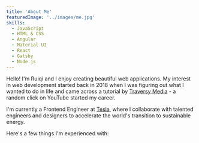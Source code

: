 ```yaml
---
title: 'About Me'
featuredImage: '../images/me.jpg'
skills:
  - JavaScript
  - HTML & CSS
  - Angular
  - Material UI
  - React
  - Gatsby
  - Node.js
---
```


Hello! I'm Ruiqi and I enjoy creating beautiful web applications. My interest in web development started back in 2018 when I was figuring out what I wanted to do in life and came across a tutorial by <a href="https://www.youtube.com/channel/UC29ju8bIPH5as8OGnQzwJyA" target="__blank">Traversy Media</a> - a random click on YouTube started my career.

I'm currently a Frontend Engineer at <a href="https://www.tesla.com/" target="__blank">Tesla</a>, where I collaborate with talented engineers and designers to accelerate the world's transition to sustainable energy.

Here's a few things I'm experienced with:
